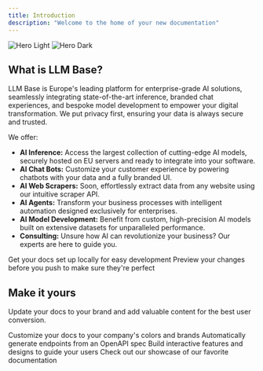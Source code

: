 ```yaml
---
title: Introduction
description: "Welcome to the home of your new documentation"
---
```


<img
  className="block dark:hidden"
  src="/images/hero-light.png"
  alt="Hero Light"
/>
<img
  className="hidden dark:block"
  src="/images/hero-dark.png"
  alt="Hero Dark"
/>

## What is LLM Base?

LLM Base is Europe's leading platform for enterprise-grade AI solutions, seamlessly integrating state-of-the-art inference, branded chat experiences, and bespoke model development to empower your digital transformation. We put privacy first, ensuring your data is always secure and trusted.

We offer:
- **AI Inference:** Access the largest collection of cutting-edge AI models, securely hosted on EU servers and ready to integrate into your software.
- **AI Chat Bots:** Customize your customer experience by powering chatbots with your data and a fully branded UI.
- **AI Web Scrapers:** Soon, effortlessly extract data from any website using our intuitive scraper API.
- **AI Agents:** Transform your business processes with intelligent automation designed exclusively for enterprises.
- **AI Model Development:** Benefit from custom, high-precision AI models built on extensive datasets for unparalleled performance.
- **Consulting:** Unsure how AI can revolutionize your business? Our experts are here to guide you.

<CardGroup cols={2}>
  <Card
    title="Edit Your Docs"
    icon="pen-to-square"
    href="https://mintlify.com/docs/quickstart"
  >
    Get your docs set up locally for easy development
  </Card>
  <Card
    title="Preview Changes"
    icon="image"
    href="https://mintlify.com/docs/development"
  >
    Preview your changes before you push to make sure they're perfect
  </Card>
</CardGroup>

## Make it yours

Update your docs to your brand and add valuable content for the best user conversion.

<CardGroup cols={2}>
  <Card
    title="Customize Style"
    icon="palette"
    href="https://mintlify.com/docs/settings/global"
  >
    Customize your docs to your company's colors and brands
  </Card>
  <Card
    title="Reference APIs"
    icon="code"
    href="https://mintlify.com/docs/api-playground/openapi"
  >
    Automatically generate endpoints from an OpenAPI spec
  </Card>
  <Card
    title="Add Components"
    icon="screwdriver-wrench"
    href="https://mintlify.com/docs/content/components/accordions"
  >
    Build interactive features and designs to guide your users
  </Card>
  <Card
    title="Get Inspiration"
    icon="stars"
    href="https://mintlify.com/customers"
  >
    Check out our showcase of our favorite documentation
  </Card>
</CardGroup>
